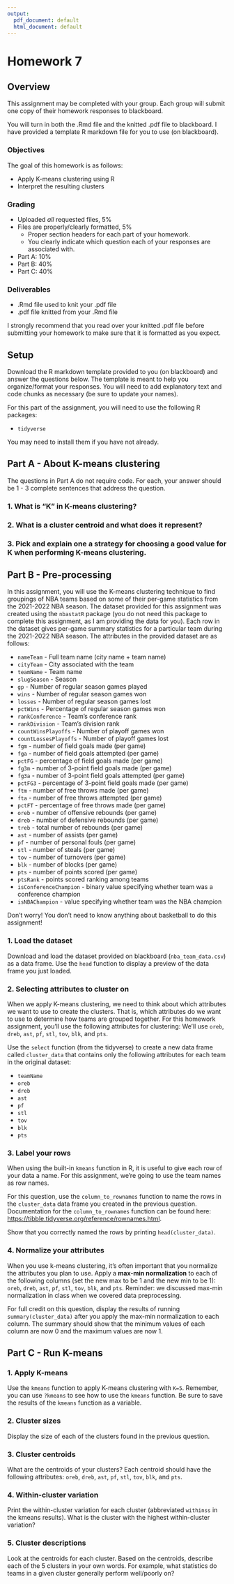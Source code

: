 ```yaml
---
output:
  pdf_document: default
  html_document: default
---
```


# Homework 7

## Overview

This assignment may be completed with your group.
Each group will submit one copy of their homework responses to blackboard.

You will turn in both the .Rmd file and the knitted .pdf file to blackboard.
I have provided a template R markdown file for you to use (on blackboard).

### Objectives

The goal of this homework is as follows:

- Apply K-means clustering using R
- Interpret the resulting clusters

### Grading

- Uploaded _all_ requested files, 5%
- Files are properly/clearly formatted, 5%
  - Proper section headers for each part of your homework.
  - You clearly indicate which question each of your responses are associated with.
- Part A: 10%
- Part B: 40%
- Part C: 40%

### Deliverables

- .Rmd file used to knit your .pdf file
- .pdf file knitted from your .Rmd file

I strongly recommend that you read over your knitted .pdf file before submitting your homework to make sure that it is formatted as you expect.

## Setup

Download the R markdown template provided to you (on blackboard) and answer the questions below.
The template is meant to help you organize/format your responses.
You will need to add explanatory text and code chunks as necessary (be sure to update your names).

For this part of the assignment, you will need to use the following R packages:

- `tidyverse`

You may need to install them if you have not already.

## Part A - About K-means clustering

The questions in Part A do not require code.
For each, your answer should be 1 - 3 complete sentences that address the question.

### 1. What is "K" in K-means clustering?

### 2. What is a cluster centroid and what does it represent?

### 3. Pick and explain one a strategy for choosing a good value for K when performing K-means clustering.

## Part B - Pre-processing

In this assignment, you will use the K-means clustering technique to find groupings of NBA teams based on some of their per-game statistics from the 2021-2022 NBA season.
The dataset provided for this assignment was created using the `nbastatR` package (you do not need this package to complete this assignment, as I am providing the data for you).
Each row in the dataset gives per-game summary statistics for a particular team during the 2021-2022 NBA season.
The attributes in the provided dataset are as follows:

- `nameTeam` - Full team name (city name + team name)
- `cityTeam` - City associated with the team
- `teamName` - Team name
- `slugSeason` - Season
- `gp` - Number of regular season games played
- `wins` - Number of regular season games won
- `losses` - Number of regular season games lost
- `pctWins` - Percentage of regular season games won
- `rankConference` - Team's conference rank
- `rankDivision` - Team's division rank
- `countWinsPlayoffs` - Number of playoff games won
- `countLossesPlayoffs` - Number of playoff games lost
- `fgm` - number of field goals made (per game)
- `fga` - number of field goals attempted (per game)
- `pctFG` - percentage of field goals made (per game)
- `fg3m` - number of 3-point field goals made (per game)
- `fg3a` - number of 3-point field goals attempted (per game)
- `pctFG3` - percentage of 3-point field goals made (per game)
- `ftm` - number of free throws made (per game)
- `fta` - number of free throws attempted (per game)
- `pctFT` - percentage of free throws made (per game)
- `oreb` - number of offensive rebounds (per game)
- `dreb` - number of defensive rebounds (per game)
- `treb` - total number of rebounds (per game)
- `ast` - number of assists (per game)
- `pf` - number of personal fouls (per game)
- `stl` - number of steals (per game)
- `tov` - number of turnovers (per game)
- `blk` - number of blocks (per game)
- `pts` - number of points scored (per game)
- `ptsRank` - points scored ranking among teams
- `isConferenceChampion` - binary value specifying whether team was a conference champion
- `isNBAChampion` - value specifying whether team was the NBA champion

Don't worry! You don't need to know anything about basketball to do this assignment!

### 1. Load the dataset

Download and load the dataset provided on blackboard (`nba_team_data.csv`) as a data frame.
Use the `head` function to display a preview of the data frame you just loaded.

### 2. Selecting attributes to cluster on

When we apply K-means clustering, we need to think about which attributes we want to use to create the clusters.
That is, which attributes do we want to use to determine how teams are grouped together.
For this homework assignment, you'll use the following attributes for clustering: We'll use `oreb`, `dreb`, `ast`, `pf`, `stl`, `tov`, `blk`, and `pts`.

Use the `select` function (from the tidyverse) to create a new data frame called `cluster_data` that contains only the following attributes for each team in the original dataset:

- `teamName`
- `oreb`
- `dreb`
- `ast`
- `pf`
- `stl`
- `tov`
- `blk`
- `pts`

### 3. Label your rows

When using the built-in `kmeans` function in R, it is useful to give each row of your data a name.
For this assignment, we're going to use the team names as row names.

For this question, use the `column_to_rownames` function to name the rows in the `cluster_data` data frame you created in the previous question.
Documentation for the `column_to_rownames` function can be found here: <https://tibble.tidyverse.org/reference/rownames.html>.

Show that you correctly named the rows by printing `head(cluster_data)`.

### 4. Normalize your attributes

When you use k-means clustering, it's often important that you normalize the attributes you plan to use.
Apply a **max-min normalization** to each of the following columns (set the new max to be 1 and the new min to be 1): `oreb`, `dreb`, `ast`, `pf`, `stl`, `tov`, `blk`, and `pts`.
Reminder: we discussed max-min normalization in class when we covered data preprocessing.

For full credit on this question, display the results of running `summary(cluster_data)` after you apply the max-min normalization to each column.
The summary should show that the minimum values of each column are now 0 and the maximum values are now 1.

## Part C - Run K-means

### 1. Apply K-means

Use the `kmeans` function to apply K-means clustering with `K=5`.
Remember, you can use `?kmeans` to see how to use the `kmeans` function.
Be sure to save the results of the `kmeans` function as a variable.

### 2. Cluster sizes

Display the size of each of the clusters found in the previous question.

### 3. Cluster centroids

What are the centroids of your clusters?
Each centroid should have the following attributes: `oreb`, `dreb`, `ast`, `pf`, `stl`, `tov`, `blk`, and `pts`.

### 4. Within-cluster variation

Print the within-cluster variation for each cluster (abbreviated `withinss` in the kmeans results).
What is the cluster with the highest within-cluster variation?

### 5. Cluster descriptions

Look at the centroids for each cluster.
Based on the centroids, describe each of the 5 clusters in your own words.
For example, what statistics do teams in a given cluster generally perform well/poorly on?

